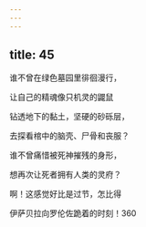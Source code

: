 ```yaml
---
---
---
```

title: 45
---




谁不曾在绿色墓园里徘徊漫行，

让自己的精魂像只机灵的鼹鼠

钻透地下的黏土，坚硬的砂砾层，

去探看棺中的脑壳、尸骨和丧服？

谁不曾痛惜被死神摧残的身形，

想再次让死者拥有人类的灵府？

啊！这感觉好比是过节，怎比得

伊萨贝拉向罗伦佐跪着的时刻！360